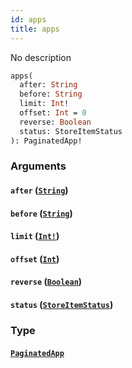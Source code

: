 ```yaml
---
id: apps
title: apps
---
```


No description

```graphql
apps(
  after: String
  before: String
  limit: Int!
  offset: Int = 0
  reverse: Boolean
  status: StoreItemStatus
): PaginatedApp!

```

### Arguments

#### `after` ([`String`](/docs/graphql/scalars/string))

#### `before` ([`String`](/docs/graphql/scalars/string))

#### `limit` ([`Int!`](/docs/graphql/scalars/int))

#### `offset` ([`Int`](/docs/graphql/scalars/int))

#### `reverse` ([`Boolean`](/docs/graphql/scalars/boolean))

#### `status` ([`StoreItemStatus`](/docs/graphql/enums/store-item-status))

### Type

#### [`PaginatedApp`](/docs/graphql/objects/paginated-app)
